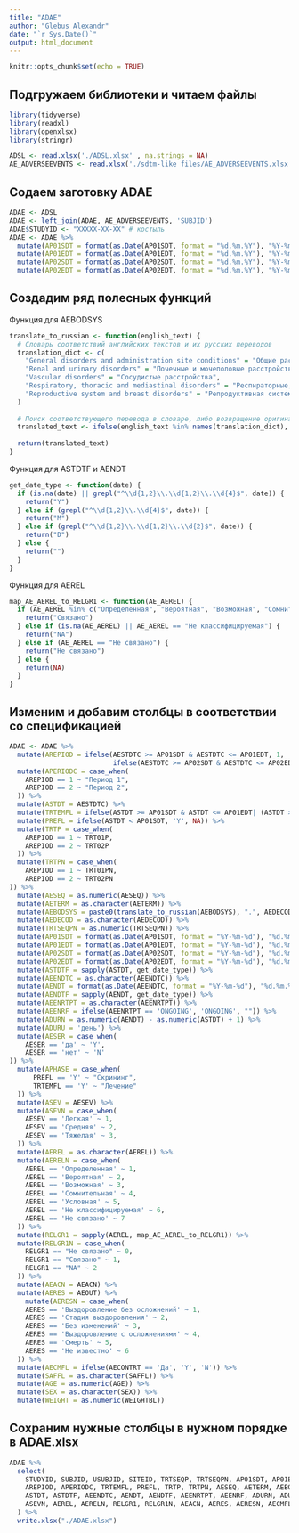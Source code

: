 ```yaml
---
title: "ADAE"
author: "Glebus Alexandr"
date: "`r Sys.Date()`"
output: html_document
---
```


```r
knitr::opts_chunk$set(echo = TRUE)
```
## Подгружаем библиотеки и читаем файлы

```r
library(tidyverse)
library(readxl)
library(openxlsx)
library(stringr)
```

```r
ADSL <- read.xlsx('./ADSL.xlsx' , na.strings = NA)
AE_ADVERSEEVENTS <- read.xlsx('./sdtm-like files/AE_ADVERSEEVENTS.xlsx' , na.strings = NA)
```

## Содаем заготовку ADAE
```r
ADAE <- ADSL
ADAE <- left_join(ADAE, AE_ADVERSEEVENTS, 'SUBJID') 
ADAE$STUDYID <- "XXXXX-XX-XX" # костыль
ADAE <- ADAE %>% 
  mutate(AP01SDT = format(as.Date(AP01SDT, format = "%d.%m.%Y"), "%Y-%m-%d")) %>% 
  mutate(AP01EDT = format(as.Date(AP01EDT, format = "%d.%m.%Y"), "%Y-%m-%d")) %>% 
  mutate(AP02SDT = format(as.Date(AP02SDT, format = "%d.%m.%Y"), "%Y-%m-%d")) %>% 
  mutate(AP02EDT = format(as.Date(AP02EDT, format = "%d.%m.%Y"), "%Y-%m-%d"))

```

## Создадим ряд полесных функций

Функция для AEBODSYS
```r
translate_to_russian <- function(english_text) {
  # Словарь соответствий английских текстов и их русских переводов
  translation_dict <- c(
    "General disorders and administration site conditions" = "Общие расстройства и состояния сайта администрирования",
    "Renal and urinary disorders" = "Почечные и мочеполовые расстройства",
    "Vascular disorders" = "Сосудистые расстройства",
    "Respiratory, thoracic and mediastinal disorders" = "Респираторные, грудные и средостении расстройства",
    "Reproductive system and breast disorders" = "Репродуктивная система и расстройства молочных желез"
  )
  
  # Поиск соответствующего перевода в словаре, либо возвращение оригинального текста
  translated_text <- ifelse(english_text %in% names(translation_dict), translation_dict[english_text], english_text)
  
  return(translated_text)
}
```


Функция для ASTDTF и AENDT
```r
get_date_type <- function(date) {
  if (is.na(date) || grepl("^\\d{1,2}\\.\\d{1,2}\\.\\d{4}$", date)) {
    return("Y")
  } else if (grepl("^\\d{1,2}\\.\\d{4}$", date)) {
    return("M")
  } else if (grepl("^\\d{1,2}\\.\\d{1,2}\\.\\d{2}$", date)) {
    return("D")
  } else {
    return("")
  }
}
```


Функция для AEREL
```r
map_AE_AEREL_to_RELGR1 <- function(AE_AEREL) {
  if (AE_AEREL %in% c("Определенная", "Вероятная", "Возможная", "Сомнительная", "Условная")) {
    return("Связано")
  } else if (is.na(AE_AEREL) || AE_AEREL == "Не классифицируемая") {
    return("NA")
  } else if (AE_AEREL == "Не связано") {
    return("Не связано")
  } else {
    return(NA)
  }
}
```


## Изменим и добавим столбцы в соответствии со спецификацией
```r
ADAE <- ADAE %>% 
  mutate(AREPIOD = ifelse(AESTDTC >= AP01SDT & AESTDTC <= AP01EDT, 1, 
                          ifelse(AESTDTC >= AP02SDT & AESTDTC <= AP02EDT, 2, NA))) %>% 
  mutate(APERIODC = case_when(
    AREPIOD == 1 ~ "Период 1",
    AREPIOD == 2 ~ "Период 2",
  )) %>% 
  mutate(ASTDT = AESTDTC) %>% 
  mutate(TRTEMFL = ifelse(ASTDT >= AP01SDT & ASTDT <= AP01EDT| (ASTDT >= AP02SDT & ASTDT <= AP02EDT), 'Y', NA)) %>% 
  mutate(PREFL = ifelse(ASTDT < AP01SDT, 'Y', NA)) %>% 
  mutate(TRTP = case_when(
    AREPIOD == 1 ~ TRT01P,
    AREPIOD == 2 ~ TRT02P
  )) %>% 
  mutate(TRTPN = case_when(
    AREPIOD == 1 ~ TRT01PN,
    AREPIOD == 2 ~ TRT02PN
)) %>% 
  mutate(AESEQ = as.numeric(AESEQ)) %>% 
  mutate(AETERM = as.character(AETERM)) %>% 
  mutate(AEBODSYS = paste0(translate_to_russian(AEBODSYS), ".", AEDECOD)) %>% 
  mutate(AEDECOD = as.character(AEDECOD)) %>% 
  mutate(TRTSEQPN = as.numeric(TRTSEQPN)) %>%
  mutate(AP01SDT = format(as.Date(AP01SDT, format = "%Y-%m-%d"), "%d.%m.%Y")) %>% 
  mutate(AP01EDT = format(as.Date(AP01EDT, format = "%Y-%m-%d"), "%d.%m.%Y")) %>% 
  mutate(AP02SDT = format(as.Date(AP02SDT, format = "%Y-%m-%d"), "%d.%m.%Y")) %>% 
  mutate(AP02EDT = format(as.Date(AP02EDT, format = "%Y-%m-%d"), "%d.%m.%Y")) %>% 
  mutate(ASTDTF = sapply(ASTDT, get_date_type)) %>% 
  mutate(AEENDTC = as.character(AEENDTC)) %>% 
  mutate(AENDT = format(as.Date(AEENDTC, format = "%Y-%m-%d"), "%d.%m.%Y")) %>%
  mutate(AENDTF = sapply(AENDT, get_date_type)) %>%
  mutate(AEENRTPT = as.character(AEENRTPT)) %>% 
  mutate(AEENRF = ifelse(AEENRTPT == 'ONGOING', 'ONGOING', "")) %>%
  mutate(ADURN = as.numeric(AENDT) - as.numeric(ASTDT) + 1) %>% 
  mutate(ADURU = 'день') %>% 
  mutate(AESER = case_when(
    AESER == 'да' ~ 'Y',
    AESER == 'нет' ~ 'N'
)) %>%  
  mutate(APHASE = case_when(
      PREFL == 'Y' ~ "Скрининг",
      TRTEMFL == 'Y' ~ "Лечение"
  )) %>% 
  mutate(ASEV = AESEV) %>%
  mutate(ASEVN = case_when(
    AESEV == 'Легкая' ~ 1,
    AESEV == 'Средняя' ~ 2,
    AESEV == 'Тяжелая' ~ 3,
  )) %>% 
  mutate(AEREL = as.character(AEREL)) %>%
  mutate(AERELN = case_when(
    AEREL == 'Определенная' ~ 1,
    AEREL == 'Вероятная' ~ 2,
    AEREL == 'Возможная' ~ 3,
    AEREL == 'Сомнительная' ~ 4,
    AEREL == 'Условная' ~ 5,
    AEREL == 'Не классифицируемая' ~ 6,
    AEREL == 'Не связано' ~ 7
  )) %>% 
  mutate(RELGR1 = sapply(AEREL, map_AE_AEREL_to_RELGR1)) %>% 
  mutate(RELGR1N = case_when(
    RELGR1 == "Не связано" ~ 0,
    RELGR1 == "Связано" ~ 1,
    RELGR1 == "NA" ~ 2
  )) %>% 
  mutate(AEACN = AEACN) %>% 
  mutate(AERES = AEOUT) %>% 
    mutate(AERESN = case_when(
    AERES == 'Выздоровление без осложнений' ~ 1,
    AERES == 'Стадия выздоровления' ~ 2,
    AERES == 'Без изменений' ~ 3,
    AERES == 'Выздоровление с осложнениями' ~ 4,
    AERES == 'Смерть' ~ 5,
    AERES == 'Не известно' ~ 6
  )) %>% 
  mutate(AECMFL = ifelse(AECONTRT == 'Да', 'Y', 'N')) %>% 
  mutate(SAFFL = as.character(SAFFL)) %>%
  mutate(AGE = as.numeric(AGE)) %>%
  mutate(SEX = as.character(SEX)) %>%
  mutate(WEIGHT = as.numeric(WEIGHTBL)) 
```


## Сохраним нужные столбцы в нужном порядке в ADAE.xlsx
```r
ADAE %>% 
  select(
    STUDYID, SUBJID, USUBJID, SITEID, TRTSEQP, TRTSEQPN, AP01SDT, AP01EDT, AP02SDT, AP02EDT,
    AREPIOD, APERIODC, TRTEMFL, PREFL, TRTP, TRTPN, AESEQ, AETERM, AEBODSYS, AEDECOD, AESTDTC,
    ASTDT, ASTDTF, AEENDTC, AENDT, AENDTF, AEENRTPT, AEENRF, ADURN, ADURU, AESER, APHASE, ASEV,
    ASEVN, AEREL, AERELN, RELGR1, RELGR1N, AEACN, AERES, AERESN, AECMFL, SAFFL, AGE, SEX, WEIGHT, RACE
  ) %>% 
  write.xlsx("./ADAE.xlsx")
```


